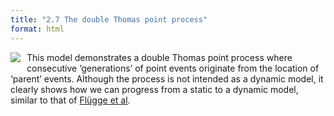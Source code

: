 ```yaml
---
title: "2.7 The double Thomas point process"
format: html
---
```


[![](2.7-double-cluster.png)](2.7-doubleCluster.nlogo){style="float:left; margin-right:10px; margin-bottom:5px;"} This model demonstrates a double Thomas point process where consecutive ‘generations’ of point events originate from the location of ‘parent’ events. Although the process is not intended as a dynamic model, it clearly shows how we can progress from a static to a dynamic model, similar to that of [Flügge et al](2.2.qmd).
